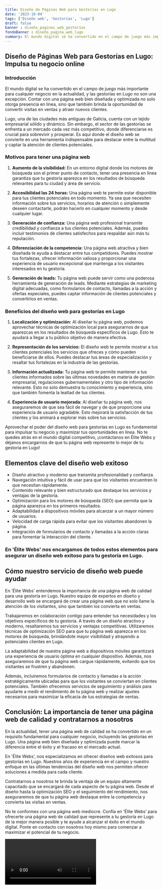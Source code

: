 ```yaml
---
title: Diseño de Páginas Web para Gestorías en Lugo
date: '2023-10-04'
tags: ['Diseño web', 'Gestorías', 'Lugo']
draft: false
banner : diseño_paginas_web_gestorías
fondoBanner : diseño_pagina_web_lugo
summary: El mundo digital se ha convertido en el campo de juego más importante para cualquier negocio en la actualidad, y las gestorías en Lugo no son una excepción. Contar con una página web bien diseñada y optimizada no solo otorga presencia en línea, sino que también brinda la oportunidad de convertir visitas en ventas y atraer nuevos clientes.
---
```


## Diseño de Páginas Web para Gestorías en Lugo: Impulsa tu negocio online

### Introducción

El mundo digital se ha convertido en el campo de juego más importante para cualquier negocio en la actualidad, y las gestorías en Lugo no son una excepción. Contar con una página web bien diseñada y optimizada no solo otorga presencia en línea, sino que también brinda la oportunidad de convertir visitas en ventas y atraer nuevos clientes.

Lugo, una de las ciudades más antiguas de Galicia, cuenta con un tejido empresarial sólido y dinámico. Sin embargo, el sector de las gestorías se enfrenta a un mercado cada vez más competitivo, donde diferenciarse es crucial para sobrevivir y prosperar. Es aquí donde el diseño web se convierte en una herramienta indispensable para destacar entre la multitud y captar la atención de clientes potenciales.

### Motivos para tener una página web

1. **Aumento de la visibilidad:** En un entorno digital donde los motores de búsqueda son el primer punto de contacto, tener una presencia en línea garantiza que tu gestoría aparezca en los resultados de búsqueda relevantes para tu ciudad y área de servicio.

2. **Accesibilidad las 24 horas:** Una página web te permite estar disponible para tus clientes potenciales en todo momento. Ya sea que necesiten información sobre tus servicios, horarios de atención o simplemente deseen contactarte, podrán hacerlo en cualquier momento y desde cualquier lugar.

3. **Generación de confianza:** Una página web profesional transmite credibilidad y confianza a tus clientes potenciales. Además, puedes incluir testimonios de clientes satisfechos para respaldar aún más tu reputación.

4. **Diferenciación de la competencia:** Una página web atractiva y bien diseñada te ayuda a destacar entre tus competidores. Puedes mostrar tus fortalezas, ofrecer información valiosa y proporcionar una experiencia de usuario excepcional que mantenga a los visitantes interesados en tu gestoría.

5. **Generación de leads:** Tu página web puede servir como una poderosa herramienta de generación de leads. Mediante estrategias de marketing digital adecuadas, como formularios de contacto, llamadas a la acción y ofertas especiales, puedes captar información de clientes potenciales y convertirlos en ventas.

### Beneficios del diseño web para gestorías en Lugo

1. **Localización y optimización:** Al diseñar tu página web, podemos aprovechar técnicas de optimización local para asegurarnos de que aparezcas en los resultados de búsqueda específicos de Lugo. Esto te ayudará a llegar a tu público objetivo de manera efectiva.

2. **Representación de los servicios:** El diseño web te permite mostrar a tus clientes potenciales los servicios que ofreces y cómo pueden beneficiarse de ellos. Puedes destacar tus áreas de especialización y resaltar tus fortalezas en la industria de las gestorías.

3. **Información actualizada:** Tu página web te permite mantener a tus clientes informados sobre las últimas novedades en materia de gestión empresarial, regulaciones gubernamentales y otro tipo de información relevante. Esto no solo demuestra tu conocimiento y experiencia, sino que también fomenta la lealtad de tus clientes.

4. **Experiencia de usuario mejorada:** Al diseñar tu página web, nos aseguraremos de que sea fácil de navegar y de que proporcione una experiencia de usuario agradable. Esto mejorará la satisfacción de tus clientes y los animará a explorar más sobre tus servicios.

Aprovechar el poder del diseño web para gestorías en Lugo es fundamental para impulsar tu negocio y maximizar tus oportunidades en línea. No te quedes atrás en el mundo digital competitivo, ¡contáctanos en Élite Webs y déjanos encargarnos de que tu página web represente lo mejor de tu gestoría en Lugo!

<GifSeo />

<Cta />

## Elementos clave del diseño web exitoso

- Diseño atractivo y moderno que transmita profesionalidad y confianza.
- Navegación intuitiva y fácil de usar para que los visitantes encuentren lo que necesitan rápidamente.
- Contenido relevante y bien estructurado que destaque los servicios y ventajas de la gestoría.
- Optimización para los motores de búsqueda (SEO) que permita que la página aparezca en los primeros resultados.
- Adaptabilidad a dispositivos móviles para alcanzar a un mayor número de usuarios.
- Velocidad de carga rápida para evitar que los visitantes abandonen la página.
- Integración de formularios de contacto y llamadas a la acción claras para fomentar la interacción del cliente.

### En 'Élite Webs' nos encargamos de todos estos elementos para asegurar un diseño web exitoso para tu gestoría en Lugo.

## Cómo nuestro servicio de diseño web puede ayudar

En 'Élite Webs' entendemos la importancia de una página web de calidad para una gestoría en Lugo. Nuestro equipo de expertos en diseño y desarrollo web se encargará de crear una página web que no solo llame la atención de los visitantes, sino que también los convierta en ventas.

Trabajaremos en colaboración contigo para entender tus necesidades y los objetivos específicos de tu gestoría. A través de un diseño atractivo y moderno, resaltaremos tus servicios y ventajas competitivas. Utilizaremos técnicas de optimización SEO para que tu página web aparezca en los motores de búsqueda, brindándote mayor visibilidad y atrayendo a potenciales clientes en Lugo.

La adaptabilidad de nuestra página web a dispositivos móviles garantizará una experiencia de usuario óptima en cualquier dispositivo. Además, nos aseguraremos de que tu página web cargue rápidamente, evitando que los visitantes se frustren y abandonen.

Además, incluiremos formularios de contacto y llamadas a la acción estratégicamente ubicadas para que los visitantes se conviertan en clientes potenciales. También ofrecemos servicios de seguimiento y análisis para ayudarte a medir el rendimiento de tu página web y realizar ajustes necesarios para maximizar la eficacia de tus estrategias de ventas.

## Conclusión: La importancia de tener una página web de calidad y contratarnos a nosotros

En la actualidad, tener una página web de calidad se ha convertido en un requisito fundamental para cualquier negocio, incluyendo las gestorías en Lugo. Una página web bien diseñada y optimizada puede marcar la diferencia entre el éxito y el fracaso en el mercado actual.

En 'Élite Webs', nos especializamos en ofrecer diseños web exitosos para gestorías en Lugo. Nuestros años de experiencia en el campo y nuestro enfoque en las últimas tendencias del diseño web nos permiten ofrecer soluciones a medida para cada cliente.

Contratarnos a nosotros te brinda la ventaja de un equipo altamente capacitado que se encargará de cada aspecto de tu página web. Desde el diseño hasta la optimización SEO y el seguimiento del rendimiento, nos aseguraremos de que tu página web destaque entre la competencia y convierta las visitas en ventas.

No te conformes con una página web mediocre. Confía en 'Élite Webs' para ofrecerte una página web de calidad que represente a tu gestoría en Lugo de la mejor manera posible y te ayude a alcanzar el éxito en el mundo digital. Ponte en contacto con nosotros hoy mismo para comenzar a maximizar el potencial de tu negocio.

<Video />

<CtaBot job='Gestorías' city='Lugo'/>

<Gmaps query='Lugo+españa+maps' />